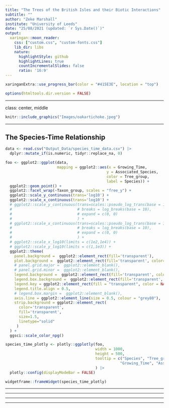 ```yaml
---
title: "The Trees of the British Isles and their Biotic Interactions"
subtitle: ""
author: "Zeke Marshall"
institute: "University of Leeds"
date: "25/08/2021 (updated: `r Sys.Date()`)"
output:
  xaringan::moon_reader:
    css: ["custom.css", "custom-fonts.css"]
    lib_dir: libs
    nature:
      highlightStyle: github
      highlightLines: true
      countIncrementalSlides: false
      ratio: '16:9'
---
```


```r
xaringanExtra::use_progress_bar(color = "#415E3E", location = "top")
```


```r
options(htmltools.dir.version = FALSE)
```

---

class: center, middle

```r
knitr::include_graphics("Images/oakartichoke.jpeg")
```

---

## The Species-Time Relationship

```r

data <- read.csv("Output_Data/species_time_data.csv") |> 
  dplyr::mutate_if(is.numeric, tidyr::replace_na, 0)

foo <- ggplot2::ggplot(data,
                       mapping = ggplot2::aes(x = Growing_Time,
                                             y = Associated_Species,
                                             color = Tree_group,
                                             label = Species)) +
  ggplot2::geom_point() +
  ggplot2::facet_wrap(~Taxon_group, scales = "free_y") +
  ggplot2::scale_y_continuous(trans='log10') +
  ggplot2::scale_x_continuous(trans='log10') +
  # ggplot2::scale_y_continuous(trans=scales::pseudo_log_trans(base = 10), 
  #                             # breaks = log_breaks(base = 10),
  #                             # expand = c(0, 0)
  #                             ) +
  # ggplot2::scale_x_continuous(trans=scales::pseudo_log_trans(base = 10), 
  #                             # breaks = log_breaks(base = 10),
  #                             # expand = c(0, 0)
  #                             ) +
  # ggplot2::scale_x_log10(limits = c(1e2,1e4)) +
  # ggplot2::scale_y_log10(limits = c(1,1e3)) +
  ggplot2::theme(
    panel.background =  ggplot2::element_rect(fill='transparent'),
    plot.background =  ggplot2::element_rect(fill='transparent', color=NA),
    # panel.grid.major =  ggplot2::element_blank(),
    # panel.grid.minor =  ggplot2::element_blank(),
    legend.background =  ggplot2::element_rect(fill='transparent', color = NA),
    legend.box.background =  ggplot2::element_rect(fill='transparent', color = NA),
    legend.key = ggplot2::element_rect(fill = "transparent", color = NA),
    legend.title.align = 0.5,
    # legend.box.margin =  ggplot2::element_blank(), 
    axis.line = ggplot2::element_line(size = 0.5, colour = "grey80"),
    strip.background = ggplot2::element_rect(
      color='transparent', 
      fill='transparent', 
      size=1.5, 
      linetype="solid"
     )
  ) + 
  ggsci::scale_color_npg()

species_time_plotly <- plotly::ggplotly(foo,
                                        width = 1000,
                                        height = 500,
                                        tooltip = c("Species", "Tree_group",
                                                   "Growing_Time", "Associated_Species")
                                        ) |>
  plotly::config(displayModeBar = FALSE)

widgetframe::frameWidget(species_time_plotly)

```


---

---

---

---